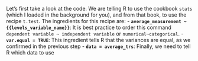 Let's first take a look at the code. We are telling R to use the cookbook `stats` (which I loaded in the background for you), and from that book, to use the recipe `t.test`. The ingredients for this recipe are:
- **`average_measurement ~ {{levels_variable_name}}`**: It is best practice to order this command `dependent variable ~ independent variable` or `numerical~categorical`. 
- **`var.equal = TRUE`**: This ingredient tells R that the variances are equal, as we confirmed in the previous step
- **`data = average_trs`**: Finally, we need to tell R which data to use